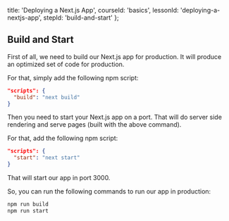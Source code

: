 
  title: 'Deploying a Next.js App',
  courseId: 'basics',
  lessonId: 'deploying-a-nextjs-app',
  stepId: 'build-and-start'
};

## Build and Start

First of all, we need to build our Next.js app for production. It will produce an optimized set of code for production.

For that, simply add the following npm script:

```json
"scripts": {
  "build": "next build"
}
```

Then you need to start your Next.js app on a port. That will do server side rendering and serve pages (built with the above command).

For that, add the following npm script:

```json
"scripts": {
  "start": "next start"
}
```

That will start our app in port 3000.

So, you can run the following commands to run our app in production:

```bash
npm run build
npm run start
```

